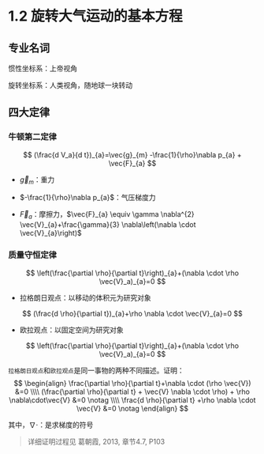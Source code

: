# 1.2 旋转大气运动的基本方程

## 专业名词

惯性坐标系：上帝视角

旋转坐标系：人类视角，随地球一块转动

## 四大定律

### 牛顿第二定律

$$
(\frac{d V_a}{d t})_{a}=\vec{g}_{m} -\frac{1}{\rho}\nabla p_{a} + \vec{F}_{a}
$$

- $\vec{g}_{m}$：重力

- $-\frac{1}{\rho}\nabla p_{a}$：气压梯度力

- $\vec{F}_{a}$：摩擦力，$\vec{F}_{a} \equiv \gamma \nabla^{2} \vec{V}_{a}+\frac{\gamma}{3} \nabla\left(\nabla \cdot \vec{V}_{a}\right)$

### 质量守恒定律

$$
\left(\frac{\partial \rho}{\partial t}\right)_{a}+(\nabla \cdot \rho \vec{V}_a)_{a}=0
$$

- 拉格朗日观点：以移动的体积元为研究对象

$$
(\frac{d \rho}{\partial t})_{a}+\rho \nabla \cdot  \vec{V}_{a}=0
$$

- 欧拉观点：以固定空间为研究对象

$$
\left(\frac{\partial \rho}{\partial t}\right)_{a}+(\nabla \cdot \rho \vec{V}_a)_{a}=0
$$

`拉格朗日观点`和`欧拉观点`是同一事物的两种不同描述。证明：
$$
   \begin{align}
      \frac{\partial \rho}{\partial t}+\nabla \cdot (\rho \vec{V}) &=0  \\\\
      (\frac{\partial \rho}{\partial t} + \vec{V} \nabla  \cdot \rho) + \rho \nabla\cdot\vec{V} &=0 \notag \\\\
      \frac{d \rho}{\partial t} +\rho \nabla \cdot  \vec{V} &=0 \notag
   \end{align}
$$

其中，$\nabla\cdot$：是求梯度的符号

> 详细证明过程见 葛朝霞, 2013, 章节4.7, P103

